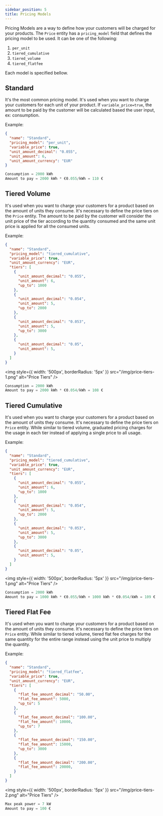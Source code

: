 ```yaml
---
sidebar_position: 5
title: Pricing Models
---
```


Pricing Models are a way to define how your customers will be charged for your products. The `Price` entity has a `pricing_model` field that defines the pricing model to be used. It can be one of the following:

1. `per_unit`
2. `tiered_cumulative`
3. `tiered_volume`
4. `tiered_flatfee`

Each model is specified bellow.

## Standard

It's the most common pricing model. It's used when you want to charge your customers for each unit of your product.
If `variable_price=true`, the amount to be paid by the customer will be calculated based the user input, ex: consumption.

Example:

```json
{
  "name": "Standard",
  "pricing_model": "per_unit",
  "variable_price": true,
  "unit_amount_decimal": "0.055",
  "unit_amount": 6,
  "unit_amount_currency": "EUR"
}
```

```js
Consumption = 2000 kWh
Amount to pay = 2000 kWh * €0.055/kWh = 110 €
```

## Tiered Volume

It's used when you want to charge your customers for a product based on the amount of units they consume. It's necessary to define the price tiers on the `Price` entity.
The amount to be paid by the customer will consider the unit price of the tier according to the quantity consumed and the same unit price is applied for all the consumed units.

Example:

```json
{
  "name": "Standard",
  "pricing_model": "tiered_cumulative",
  "variable_price": true,
  "unit_amount_currency": "EUR",
  "tiers": [
    {
      "unit_amount_decimal": "0.055",
      "unit_amount": 6,
      "up_to": 1000
    },
    {
      "unit_amount_decimal": "0.054",
      "unit_amount": 5,
      "up_to": 2000
    },
    {
      "unit_amount_decimal": "0.053",
      "unit_amount": 5,
      "up_to": 3000
    },
    {
      "unit_amount_decimal": "0.05",
      "unit_amount": 5,
    }
  ]
}
```

<img
  style={{ width: '500px', borderRadius: '5px' }}
  src="/img/price-tiers-1.png"
  alt="Price Tiers"
/>

```js
Consumption = 2000 kWh
Amount to pay = 2000 kWh * €0.054/kWh = 108 €
```


## Tiered Cumulative

It's used when you want to charge your customers for a product based on the amount of units they consume. It's necessary to define the price tiers on `Price` entity.
While similar to tiered volume, graduated pricing charges for the usage in each tier instead of applying a single price to all usage.


Example:

```json
{
  "name": "Standard",
  "pricing_model": "tiered_cumulative",
  "variable_price": true,
  "unit_amount_currency": "EUR",
  "tiers": [
    {
      "unit_amount_decimal": "0.055",
      "unit_amount": 6,
      "up_to": 1000
    },
    {
      "unit_amount_decimal": "0.054",
      "unit_amount": 5,
      "up_to": 2000
    },
    {
      "unit_amount_decimal": "0.053",
      "unit_amount": 5,
      "up_to": 3000
    },
    {
      "unit_amount_decimal": "0.05",
      "unit_amount": 5,
    }
  ]
}
```

<img
  style={{ width: '500px', borderRadius: '5px' }}
  src="/img/price-tiers-1.png"
  alt="Price Tiers"
/>

```js
Consumption = 2000 kWh
Amount to pay = 1000 kWh * €0.055/kWh + 1000 kWh * €0.054/kWh = 109 €
```

## Tiered Flat Fee

It's used when you want to charge your customers for a product based on the amount of units they consume. It's necessary to define the price tiers on `Price` entity.
While similar to tiered volume, tiered flat fee charges for the same quantity for the entire range instead using the unit price to multiply the quantity.

Example:

```json
{
  "name": "Standard",
  "pricing_model": "tiered_flatfee",
  "variable_price": true,
  "unit_amount_currency": "EUR",
  "tiers": [
    {
      "flat_fee_amount_decimal": "50.00",
      "flat_fee_amount": 5000,
      "up_to": 5
    },
    {
      "flat_fee_amount_decimal": "100.00",
      "flat_fee_amount": 10000,
      "up_to": 7
    },
    {
      "flat_fee_amount_decimal": "150.00",
      "flat_fee_amount": 15000,
      "up_to": 3000
    },
    {
      "flat_fee_amount_decimal": "200.00",
      "flat_fee_amount": 20000,
    }
  ]
}
```

<img
  style={{ width: '500px', borderRadius: '5px' }}
  src="/img/price-tiers-2.png"
  alt="Price Tiers"
/>

```js
Max peak power = 7 kW
Amount to pay = 100 €
```